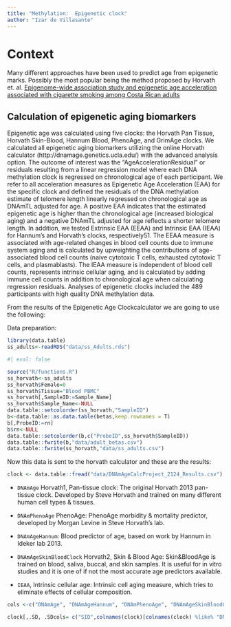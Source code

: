 ```yaml
---
title: "Methylation:  Epigenetic clock"
author: "Izar de Villasante"
---
```


# Context

Many different approaches have been used to predict age from epigenetic marks. Possibly the most popular being the method proposed by Horvath et. al.
[Epigenome-wide association study and epigenetic age acceleration associated with cigarette smoking among Costa Rican adults](https://www.nature.com/articles/s41598-022-08160-w)


::: {.callout-tip}
## Calculation of epigenetic aging biomarkers

Epigenetic age was calculated using five clocks: the Horvath Pan Tissue, Horvath Skin-Blood, Hannum Blood, PhenoAge, and GrimAge clocks. We calculated all epigenetic aging biomarkers utilizing the online Horvath calculator (http://dnamage.genetics.ucla.edu/) with the advanced analysis option. The outcome of interest was the “AgeAccelerationResidual” or residuals resulting from a linear regression model where each DNA methylation clock is regressed on chronological age of each participant. We refer to all acceleration measures as Epigenetic Age Acceleration (EAA) for the specific clock and defined the residuals of the DNA methylation estimate of telomere length linearly regressed on chronological age as DNAmTL adjusted for age. A positive EAA indicates that the estimated epigenetic age is higher than the chronological age (increased biological aging) and a negative DNAmTL adjusted for age reflects a shorter telomere length. In addition, we tested Extrinsic EAA (EEAA) and Intrinsic EAA (IEAA) for Hannum’s and Horvath’s clocks, respectively51. The EEAA measure is associated with age-related changes in blood cell counts due to immune system aging and is calculated by upweighting the contributions of age-associated blood cell counts (naive cytotoxic T cells, exhausted cytotoxic T cells, and plasmablasts). The IEAA measure is independent of blood cell counts, represents intrinsic cellular aging, and is calculated by adding immune cell counts in addition to chronological age when calculating regression residuals. Analyses of epigenetic clocks included the 489 participants with high quality DNA methylation data.
:::



From the results of the Epigenetic Age Clockcalculator we are going to use the following:




Data preparation:

```r
library(data.table)
ss_adults<-readRDS("data/ss_Adults.rds")
```


```r
#| eval: false

source("R/functions.R")
ss_horvath<-ss_adults
ss_horvath$Female=0
ss_horvath$Tissue="Blood PBMC"
ss_horvath[,SampleID:=Sample_Name]
ss_horvath$Sample_Name<-NULL
data.table::setcolorder(ss_horvath,"SampleID")
b<-data.table::as.data.table(betas,keep.rownames = T)
b[,ProbeID:=rn]
b$rn<-NULL
data.table::setcolorder(b,c("ProbeID",ss_horvath$SampleID))
data.table::fwrite(b,"data/adult_betas.csv")
data.table::fwrite(ss_horvath,"data/ss_adults.csv")
```

Now this data is sent to the horvath calculator and these are the results:

```r
clock <- data.table::fread("data/DNAmAgeCalcProject_2124_Results.csv")
```

- `DNAmAge` Horvath1, Pan-tissue clock: The original Horvath 2013 pan-tissue clock.  Developed by Steve Horvath and trained on many different human cell types & tissues.
- `DNAmPhenoAge` PhenoAge:	PhenoAge morbidity & mortality predictor, developed by Morgan Levine in Steve Horvath's lab.
- `DNAmAgeHannum`:	Blood predictor of age, based on work by Hannum in Ideker lab 2013.

- `DNAmAgeSkinBloodClock`	Horvath2, Skin & Blood Age:	Skin&BloodAge is trained on blood, saliva, buccal, and skin samples.  It is useful for in vitro studies and it is one of if not the most accurate age predictors available.
- `IEAA`,	Intrinsic cellular age:	Intrinsic cell aging measure, which tries to eliminate effects of cellular composition.




```r
cols <-c("DNAmAge", "DNAmAgeHannum", "DNAmPhenoAge", "DNAmAgeSkinBloodClock", "IEAA")

clock[,.SD, .SDcols= c("SID",colnames(clock)[colnames(clock) %like% "DNAm"])]
```



<!-- ############### -->